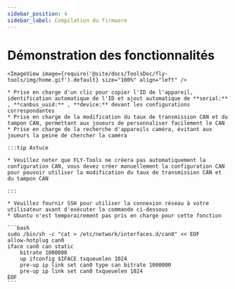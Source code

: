 ```yaml
---
sidebar_position: 4
sidebar_label: Compilation du firmware
---
```


# Démonstration des fonctionnalités

    <ImageView image={require('@site/docs/ToolsDoc/fly-tools/img/home.gif').default} size="100%" align="left" />

    * Prise en charge d'un clic pour copier l'ID de l'appareil, identification automatique de l'ID et ajout automatique de **serial:** , **canbus_uuid:** , **device:** devant les configurations correspondantes
    * Prise en charge de la modification du taux de transmission CAN et du tampon CAN, permettant aux joueurs de personnaliser facilement le CAN
    * Prise en charge de la recherche d'appareils caméra, évitant aux joueurs la peine de chercher la caméra

    :::tip Astuce

    * Veuillez noter que FLY-Tools ne créera pas automatiquement la configuration CAN, vous devez créer manuellement la configuration CAN pour pouvoir utiliser la modification du taux de transmission CAN et du tampon CAN

    :::

    * Veuillez fournir SSH pour utiliser la connexion réseau à votre utilisateur avant d'exécuter la commande ci-dessous
    * Ubuntu n'est temporairement pas pris en charge pour cette fonction

    ```bash
    sudo /bin/sh -c "cat > /etc/network/interfaces.d/can0" << EOF
    allow-hotplug can0
    iface can0 can static
        bitrate 1000000
        up ifconfig $IFACE txqueuelen 1024
        pre-up ip link set can0 type can bitrate 1000000
        pre-up ip link set can0 txqueuelen 1024
    EOF
    ```
